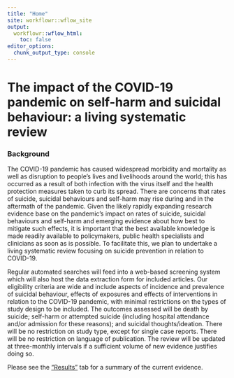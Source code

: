 ```yaml
---
title: "Home"
site: workflowr::wflow_site
output:
  workflowr::wflow_html:
    toc: false
editor_options:
  chunk_output_type: console
---
```


# The impact of the COVID-19 pandemic on self-harm and suicidal behaviour: a living systematic review

### Background 

The COVID-19 pandemic has caused widespread morbidity and mortality as well as disruption to people’s lives and livelihoods around the world; this has occurred as a result of both infection with the virus itself and the health protection measures taken to curb its spread. There are concerns that rates of suicide, suicidal behaviours and self-harm may rise during and in the aftermath of the pandemic. Given the likely rapidly expanding research evidence base on the pandemic’s impact on rates of suicide, suicidal behaviours and self-harm and emerging evidence about how best to mitigate such effects, it is important that the best available knowledge is made readily available to policymakers, public health specialists and clinicians as soon as is possible. To facilitate this, we plan to undertake a living systematic review focusing on suicide prevention in relation to COVID-19.

Regular automated searches will feed into a web-based screening system which will also host the data extraction form for included articles. Our eligibility criteria are wide and include aspects of incidence and prevalence of suicidal behaviour, effects of exposures and effects of interventions in relation to the COVID-19 pandemic, with minimal restrictions on the types of study design to be included. The outcomes assessed will be death by suicide; self-harm or attempted suicide (including hospital attendance and/or admission for these reasons); and suicidal thoughts/ideation. There will be no restriction on study type, except for single case reports. There will be no restriction on language of publication. The review will be updated at three-monthly intervals if a sufficient volume of new evidence justifies doing so.

Please see the ["Results"](results.html) tab for a summary of the current evidence.

